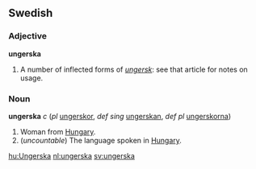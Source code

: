 ==Swedish==
===Adjective===
'''ungerska''' 

#A number of inflected forms of ''[[ungersk]]'': see that article for notes on usage.


===Noun===
'''ungerska''' ''c'' (''pl'' [[ungerskor]], ''def sing'' [[ungerskan]], ''def pl'' [[ungerskorna]])

#Woman from [[Hungary]].
#(''uncountable'') The language spoken in [[Hungary]].

[[hu:Ungerska]]
[[nl:ungerska]]
[[sv:ungerska]]